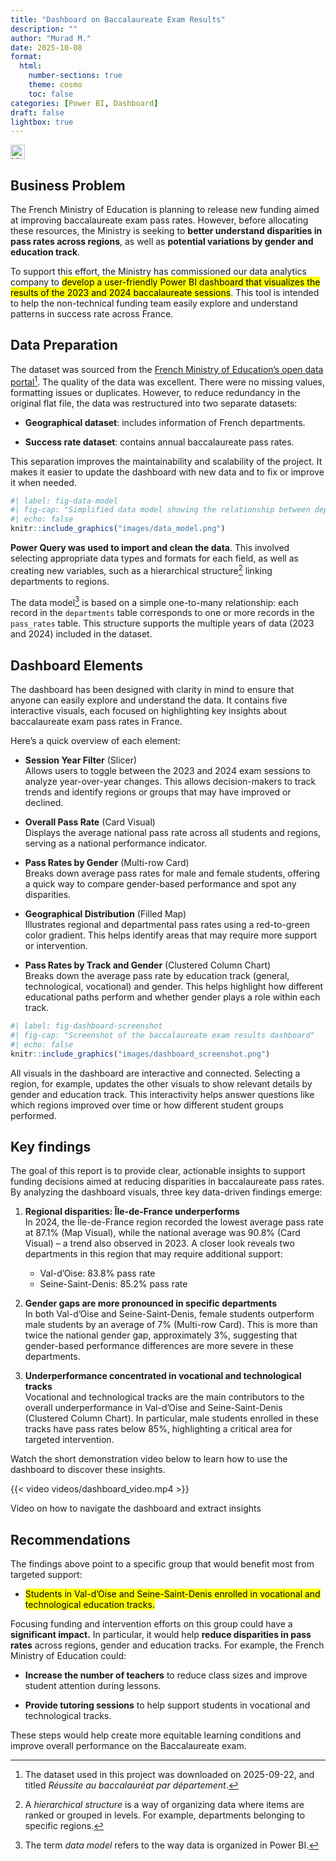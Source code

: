 ```yaml
---
title: "Dashboard on Baccalaureate Exam Results"
description: ""
author: "Murad M."
date: 2025-10-08
format: 
  html:
    number-sections: true
    theme: cosmo
    toc: false
categories: [Power BI, Dashboard]
draft: false
lightbox: true
---
```


<!-- view on GitHub badge -->
::: {style="text-align: left;"}
<a href="https://github.com/mu-05/baccalaureate_success_rate" 
   target="_blank" 
   rel="noopener noreferrer" 
   title="Open GitHub repository in a new tab">
   
   <img src="https://img.shields.io/badge/View%20on-GitHub-24292e?logo=github&style=flat"
        alt="View on GitHub"
        style="height: 23px;">
</a>
:::

## Business Problem

The French Ministry of Education is planning to release new funding aimed at improving baccalaureate exam pass rates. However, before allocating these resources, the Ministry is seeking to **better understand disparities in pass rates across regions**, as well as **potential variations by gender and education track**.

To support this effort, the Ministry has commissioned our data analytics company to <mark>develop a user-friendly Power BI dashboard that visualizes the results of the 2023 and 2024 baccalaureate sessions</mark>. This tool is intended to help the non-technical funding team easily explore and understand patterns in success rate across France.

## Data Preparation

The dataset was sourced from the [French Ministry of Education’s open data portal](https://data.education.gouv.fr/explore/dataset/fr-en-baccalaureat-par-departement)[^1]. The quality of the data was excellent. There were no missing values, formatting issues or duplicates.
However, to reduce redundancy in the original flat file, the data was restructured into two separate datasets:

-   **Geographical dataset**: includes information of French departments.

-   **Success rate dataset**: contains annual baccalaureate pass rates.

[^1]: The dataset used in this project was downloaded on 2025-09-22, and titled *Réussite au baccalauréat par département*.

This separation improves the maintainability and scalability of the project. It makes it easier to update the dashboard with new data and to fix or improve it when needed.

```r
#| label: fig-data-model
#| fig-cap: "Simplified data model showing the relationship between departments and pass rates datasets"
#| echo: false
knitr::include_graphics("images/data_model.png")
```

**Power Query was used to import and clean the data**. This involved selecting appropriate data types and formats for each field, as well as creating new variables, such as a hierarchical structure[^2] linking departments to regions.

[^2]: A *hierarchical structure* is a way of organizing data where items are ranked or grouped in levels. For example, departments belonging to specific regions.

The data model[^3] is based on a simple one-to-many relationship: each record in the `departments` table corresponds to one or more records in the `pass_rates` table. This structure supports the multiple years of data (2023 and 2024) included in the dataset.

[^3]: The term *data model* refers to the way data is organized in Power BI.

## Dashboard Elements

The dashboard has been designed with clarity in mind to ensure that anyone can easily explore and understand the data. It contains five interactive visuals, each focused on highlighting key insights about baccalaureate exam pass rates in France.

Here’s a quick overview of each element:

-  **Session Year Filter** (Slicer) <br> Allows users to toggle between the 2023 and 2024 exam sessions to analyze year-over-year changes. This allows decision-makers to track trends and identify regions or groups that may have improved or declined.

- **Overall Pass Rate** (Card Visual) <br> Displays the average national pass rate across all students and regions, serving as a national performance indicator.

- **Pass Rates by Gender** (Multi-row Card) <br> Breaks down average pass rates for male and female students, offering a quick way to compare gender-based performance and spot any disparities.

- **Geographical Distribution** (Filled Map) <br> Illustrates regional and departmental pass rates using a red-to-green color gradient. This helps identify areas that may require more support or intervention.

- **Pass Rates by Track and Gender** (Clustered Column Chart) <br> Breaks down the average pass rate by education track (general, technological, vocational) and gender. This helps highlight how different educational paths perform and whether gender plays a role within each track.

```r
#| label: fig-dashboard-screenshot
#| fig-cap: "Screenshot of the baccalaureate exam results dashboard"
#| echo: false
knitr::include_graphics("images/dashboard_screenshot.png")
```

All visuals in the dashboard are interactive and connected. Selecting a region, for example, updates the other visuals to show relevant details by gender and education track. This interactivity helps answer questions like which regions improved over time or how different student groups performed.

## Key findings

The goal of this report is to provide clear, actionable insights to support funding decisions aimed at reducing disparities in baccalaureate pass rates. By analyzing the dashboard visuals, three key data-driven findings emerge:

1.  **Regional disparities: Île-de-France underperforms** <br> 
In 2024, the Île-de-France region recorded the lowest average pass rate at 87.1% (Map Visual), while the national average   was 90.8% (Card Visual) – a trend also observed in 2023. A closer look reveals two departments in this region that may require additional support:
    * Val-d’Oise: 83.8% pass rate
    * Seine-Saint-Denis: 85.2% pass rate

2.  **Gender gaps are more pronounced in specific departments** <br> 
In both Val-d’Oise and Seine-Saint-Denis, female students outperform male students by an average of 7% (Multi-row Card). This is more than twice the national gender gap, approximately 3%, suggesting that gender-based performance differences are  more severe in these departments.

3.  **Underperformance concentrated in vocational and technological tracks** <br> 
Vocational and technological tracks are the main contributors to the overall underperformance in Val-d’Oise and Seine-Saint-Denis (Clustered Column Chart). In particular, male students enrolled in these tracks have pass rates below 85%, highlighting a critical area for targeted intervention.

Watch the short demonstration video below to learn how to use the dashboard to discover these insights.

::: {#fig-dashboard-video}
{{< video videos/dashboard_video.mp4 >}}

Video on how to navigate the dashboard and extract insights
:::

## Recommendations

The findings above point to a specific group that would benefit most from targeted support:

- <mark>Students in Val-d’Oise and Seine-Saint-Denis enrolled in vocational and technological education tracks.</mark>

Focusing funding and intervention efforts on this group could have a **significant impact.** In particular, it would help **reduce disparities in pass rates** across regions, gender and education tracks. For example, the French Ministry of Education could:

- **Increase the number of teachers** to reduce class sizes and improve student attention during lessons.

- **Provide tutoring sessions** to help support students in vocational and technological tracks.

These steps would help create more equitable learning conditions and improve overall performance on the Baccalaureate exam.
